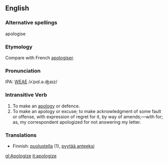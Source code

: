 ==English==
===Alternative spellings===
apologise

===Etymology===
Compare with French [[apologiser]].

===Pronunciation===
IPA: [[WEAE]] /ʌˈpɑl.ə.ʤaɪz/

===Intransitive Verb===
# To make an [[apology]] or defence.
# To make an apology or excuse; to make acknowledgment of some fault or offense, with expression of regret for it, by way of amends;&mdash;with for; as, my correspondent apologized for not answering my letter.
<!-- material copied from Webster's Revised Unabridged Dictionary (1913) -->

===Translations===
* Finnish: [[puolustella]] (1), [[pyytää anteeksi]]

[[gl:Apologize]]
[[it:apologize]]